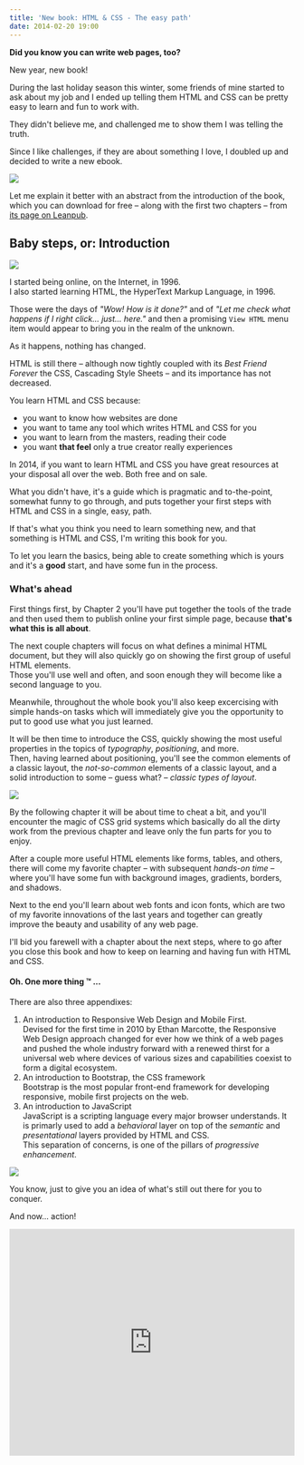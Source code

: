 ```yaml
---
title: 'New book: HTML & CSS - The easy path'
date: 2014-02-20 19:00
---
```



**Did you know you can write web pages, too?**

New year, new book!

During the last holiday season this winter, some friends of mine started to ask about my job and I ended up telling them HTML and CSS can be pretty easy to learn and fun to work with.

They didn't believe me, and challenged me to show them I was telling the truth.

Since I like challenges, if they are about something I love, I doubled up and decided to write a new ebook.

<UiFigureWithCaption caption='HTML &amp; CSS - The easy path. <a href="https://leanpub.com/easyhtmlcss">Get it on Leanpub.com.</a>'>

![](../assets/images/posts/2014-02-20-new-book-html-css-the-easy-path/easyhtmlcss.png)

</UiFigureWithCaption>

Let me explain it better with an abstract from the introduction of the book, which you can download for free – along with the first two chapters – from [its page on Leanpub](https://leanpub.com/easyhtmlcss).

## Baby steps, or: Introduction

<UiFigureWithCaption caption='Image by Paul Inkles: <a href="http://www.visioncreation.co.uk/">http://www.visioncreation.co.uk/</a> used under <a href="http://creativecommons.org/licenses/by/2.0/">http://creativecommons.org/licenses/by/2.0/</a>'>

![](../assets/images/posts/2014-02-20-new-book-html-css-the-easy-path/baby-computer.jpg)

</UiFigureWithCaption>

I started being online, on the Internet, in 1996.  
I also started learning HTML, the HyperText Markup Language, in 1996.

Those were the days of _"Wow! How is it done?"_ and of _"Let me check what happens if I right click... just... here."_ and then a promising `View HTML` menu item would appear to bring you in the realm of the unknown.

As it happens, nothing has changed.

HTML is still there – although now tightly coupled with its _Best Friend Forever_ the CSS, Cascading Style Sheets – and its importance has not decreased.

You learn HTML and CSS because:

- you want to know how websites are done
- you want to tame any tool which writes HTML and CSS for you
- you want to learn from the masters, reading their code
- you want **that feel** only a true creator really experiences

In 2014, if you want to learn HTML and CSS you have great resources at your disposal all over the web. Both free and on sale.

What you didn't have, it's a guide which is pragmatic and to-the-point, somewhat funny to go through, and puts together your first steps with HTML and CSS in a single, easy, path.

If that's what you think you need to learn something new, and that something is HTML and CSS, I'm writing this book for you.

To let you learn the basics, being able to create something which is yours and it's a **good** start, and have some fun in the process.

### What's ahead

First things first, by Chapter 2 you'll have put together the tools of the trade and then used them to publish online your first simple page, because **that's what this is all about**.

The next couple chapters will focus on what defines a minimal HTML document, but they will also quickly go on showing the first group of useful HTML elements.  
Those you'll use well and often, and soon enough they will become like a second language to you.

Meanwhile, throughout the whole book you'll also keep excercising with simple hands-on tasks which will immediately give you the opportunity to put to good use what you just learned.

It will be then time to introduce the CSS, quickly showing the most useful properties in the topics of _typography_, _positioning_, and more.  
Then, having learned about positioning, you'll see the common elements of a classic layout, the _not-so-common_ elements of a classic layout, and a solid introduction to some – guess what? – _classic types of layout_.

<UiFigureWithCaption caption='<em>"Understanding CSS layouts is way easier than intergalactic rocket science." – James T. Kirk.</em> Image by <a href="http://www.flickr.com/photos/cardoso/">http://www.flickr.com/photos/cardoso/</a> used under <a href="http://creativecommons.org/licenses/by/2.0/">http://creativecommons.org/licenses/by/2.0/</a>'>

![](../assets/images/posts/2014-02-20-new-book-html-css-the-easy-path/enterprise-blueprint.jpg)

</UiFigureWithCaption>

By the following chapter it will be about time to cheat a bit, and you'll encounter the magic of CSS grid systems which basically do all the dirty work from the previous chapter and leave only the fun parts for you to enjoy.

After a couple more useful HTML elements like forms, tables, and others, there will come my favorite chapter – with subsequent _hands-on time_ – where you'll have some fun with background images, gradients, borders, and shadows.

Next to the end you'll learn about web fonts and icon fonts, which are two of my favorite innovations of the last years and together can greatly improve the beauty and usability of any web page.

I'll bid you farewell with a chapter about the next steps, where to go after you close this book and how to keep on learning and having fun with HTML and CSS.

#### Oh. One more thing &trade; ...

There are also three appendixes:

1. An introduction to Responsive Web Design and Mobile First.  
   Devised for the first time in 2010 by Ethan Marcotte, the Responsive Web Design approach changed for ever how we think of a web pages and pushed the whole industry forward with a renewed thirst for a universal web where devices of various sizes and capabilities coexist to form a digital ecosystem.
2. An introduction to Bootstrap, the CSS framework  
   Bootstrap is the most popular front-end framework for developing responsive, mobile first projects on the web.
3. An introduction to JavaScript  
   JavaScript is a scripting language every major browser understands. It is primarly used to add a _behavioral_ layer on top of the _semantic_ and _presentational_ layers provided by HTML and CSS.  
   This separation of concerns, is one of the pillars of _progressive enhancement_.

<UiFigureWithCaption caption='Progressive enhancement as in <a href="http://alistapart.com/article/understandingprogressiveenhancement">http://alistapart.com/article/understandingprogressiveenhancement</a> by Aaron Gustafson'>

![](../assets/images/posts/2014-02-20-new-book-html-css-the-easy-path/m-m.jpg)

</UiFigureWithCaption>

You know, just to give you an idea of what's still out there for you to conquer.

And now... action!

<iframe
  width="100%"
  height="400"
  src="https://leanpub.com/easyhtmlcss/embed"
  frameborder="0"
  allowtransparency="true"
></iframe>
